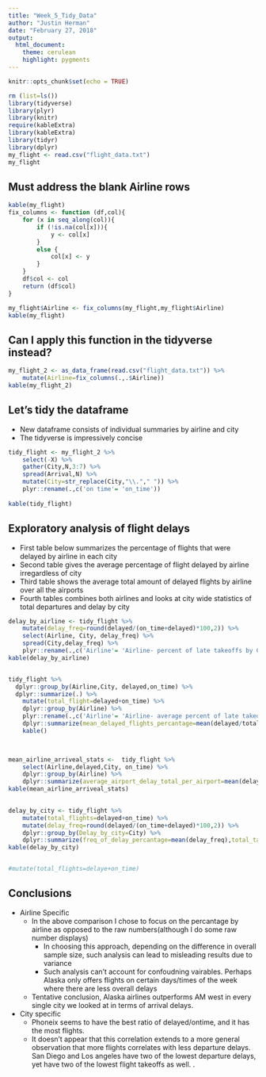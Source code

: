 ```yaml
---
title: "Week_5_Tidy_Data"
author: "Justin Herman"
date: "February 27, 2018"
output:
  html_document:
    theme: cerulean
    highlight: pygments
---
```


```r
knitr::opts_chunk$set(echo = TRUE)
```


```r
rm (list=ls())
library(tidyverse)
library(plyr)
library(knitr)
require(kableExtra)
library(kableExtra)
library(tidyr)
library(dplyr)
my_flight <- read.csv("flight_data.txt")
my_flight
```

## Must address the blank Airline rows
```r
kable(my_flight)
fix_columns <- function (df,col){
    for (x in seq_along(col)){
        if (!is.na(col[x])){
            y <- col[x]
        }
        else {
            col[x] <- y
        }
    }
    df$col <- col
    return (df$col)
}

my_flight$Airline <- fix_columns(my_flight,my_flight$Airline)
kable(my_flight)
```

## Can I apply this function in the tidyverse instead?
```r
my_flight_2 <- as_data_frame(read.csv("flight_data.txt")) %>% 
    mutate(Airline=fix_columns(.,.$Airline))
kable(my_flight_2)
```

## Let's tidy the dataframe
+ New dataframe consists of individual summaries by airline and city
+ The tidyverse is impressively concise 
```r
tidy_flight <- my_flight_2 %>% 
    select(-X) %>% 
    gather(City,N,3:7) %>% 
    spread(Arrival,N) %>% 
    mutate(City=str_replace(City,"\\."," ")) %>%    
    plyr::rename(.,c('on time'= 'on_time'))
    
kable(tidy_flight)


```



## Exploratory analysis of flight delays
+ First table below summarizes the percentage of flights that were delayed by airline in each city
+ Second table gives the average percentage of flight delayed by airline irregardless of city
+ Third table shows the average total amount of delayed flights by airline over all the airports
+ Fourth tables combines both airlines and looks at city wide statistics of total departures and delay by city

```r

delay_by_airline <- tidy_flight %>% 
    mutate(delay_freq=round(delayed/(on_time+delayed)*100,2)) %>% 
    select(Airline, City, delay_freq) %>% 
    spread(City,delay_freq) %>% 
    plyr::rename(.,c('Airline'= 'Airline- percent of late takeoffs by City'))  
kable(delay_by_airline)


tidy_flight %>% 
  dplyr::group_by(Airline,City, delayed,on_time) %>% 
  dplyr::summarize(.) %>%
    mutate(total_flight=delayed+on_time) %>% 
    dplyr::group_by(Airline) %>% 
    plyr::rename(.,c('Airline'= 'Airline- average percent of late takeoffs by airline')) %>% 
    dplyr::summarize(mean_delayed_flights_percantage=mean(delayed/total_flight)*100) %>% 
    kable()
    


mean_airline_arriveal_stats <-  tidy_flight %>% 
    select(Airline,delayed,City, on_time) %>% 
    dplyr::group_by(Airline) %>% 
    dplyr::summarize(average_airport_delay_total_per_airport=mean(delayed))
kable(mean_airline_arriveal_stats)

    
delay_by_city <- tidy_flight %>% 
    mutate(total_flights=delayed+on_time) %>% 
    mutate(delay_freq=round(delayed/(on_time+delayed)*100,2)) %>%  
    dplyr::group_by(Delay_by_city=City) %>% 
    dplyr::summarize(freq_of_delay_percantage=mean(delay_freq),total_takeoffs=sum(total_flights))
kable(delay_by_city)    


#mutate(total_flights=delaye+on_time)

```

## Conclusions
+ Airline Specific
    + In the above comparison I chose to focus on the percantage by airline as opposed to the raw numbers(although I do some raw number displays)
        + In choosing this approach, depending on the difference in overall sample size, such analysis can lead to misleading results due to variance
        + Such analysis can't account for confoudning vairables.  Perhaps Alaska only offers flights on certain days/times of the week where there are less overall delays  
    + Tentative conclusion, Alaska airlines outperforms AM west in every single city we looked at in terms of arrival delays.

+ City specific 
    + Phoneix seems to have the best ratio of delayed/ontime, and it has the most flights.  
    + It doesn't appear that this correlation extends to a more general observation that more flights correlates with less departure delays.  San Diego and Los angeles have two of the lowest departure delays, yet have two of the lowest flight takeoffs as well.
.
